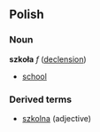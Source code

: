 ==Polish==
===Noun===
'''szkoła''' ''f'' ([[Wiktionary Appendix:Polish hard feminine noun declension|declension]])
* [[school]]

===Derived terms===
* [[szkolna]] (adjective)